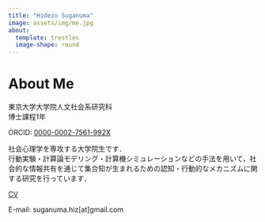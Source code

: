 ---
title: "Hidezo Suganuma"
image: assets/img/me.jpg
about:
  template: trestles
  image-shape: round
---

# About Me

東京大学大学院人文社会系研究科<br>
博士課程1年

ORCID: [0000-0002-7561-992X](https://orcid.org/0000-0002-7561-992X)

社会心理学を専攻する大学院生です．<br>行動実験・計算論モデリング・計算機シミュレーションなどの手法を用いて，社会的な情報共有を通じて集合知が生まれるための認知・行動的なメカニズムに関する研究を行っています．

[CV](assets/pdf/CV.pdf)

E-mail: suganuma.hiz[at]gmail.com
